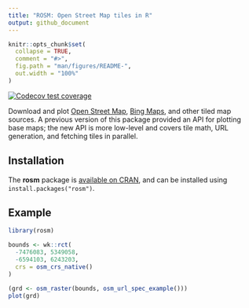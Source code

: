 ```yaml
---
title: "ROSM: Open Street Map tiles in R"
output: github_document
---
```


<!-- README.md is generated from README.Rmd. Please edit that file -->

```r
knitr::opts_chunk$set(
  collapse = TRUE,
  comment = "#>",
  fig.path = "man/figures/README-",
  out.width = "100%"
)
```

<!-- badges: start -->
[![Codecov test coverage](https://codecov.io/gh/paleolimbot/rosm/branch/master/graph/badge.svg)](https://app.codecov.io/gh/paleolimbot/rosm?branch=master)
<!-- badges: end -->

Download and plot [Open Street Map](https://www.openstreetmap.org/), [Bing Maps](https://www.bing.com/maps), and other tiled map sources. A previous version
of this package provided an API for plotting base maps; the new API is more
low-level and covers tile math, URL generation, and fetching tiles in parallel.

## Installation

The **rosm** package is [available on CRAN](https://cran.r-project.org/package=rosm), and can be installed using `install.packages("rosm")`.

## Example

```r
library(rosm)

bounds <- wk::rct(
  -7476083, 5349058,
  -6594103, 6243203,
  crs = osm_crs_native()
)

(grd <- osm_raster(bounds, osm_url_spec_example()))
plot(grd)
```
